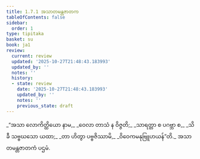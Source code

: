 ```yaml
---
title: 1.7.1 အသာတမန္တဇာတက
tableOfContents: false
sidebar:
  order: 1
type: tipitaka
basket: su
book: ja1
review:
  current: review
  updated: '2025-10-27T21:48:43.183993'
  updated_by: ''
  notes: ''
  history:
  - state: review
    date: '2025-10-27T21:48:43.183993'
    updated_by: ''
    notes: ''
    previous_state: draft
---
```



<ReviewStatus review={frontmatter.review} showDetails={true} />

<HypothesisAnnotation frontmatter={frontmatter} />

<DynamicBreadcrumb />

<Division number="61" book="ja1" e="ch" v="22" p="15">

<Paragraph number="135" type="verses" book="ja1">
_“အသာ လောကိတ္ထိယော နာမ,_  
_ဝေလာ တာသံ န ဝိဇ္ဇတိ;_  
_သာရတ္တာ စ ပဂဗ္ဘာ စ,_  
_သိခီ သဗ္ဗဃသော ယထာ;_  
_တာ ဟိတွာ ပဗ္ဗဇိဿာမိ,_  
_ဝိဝေကမနုဗြူဟယန်”တိ._  


</Paragraph>
</Division>

<Paragraph number="136" type="center" book="ja1">
အသာတမန္တဇာတကံ ပဌမံ.
</Paragraph>